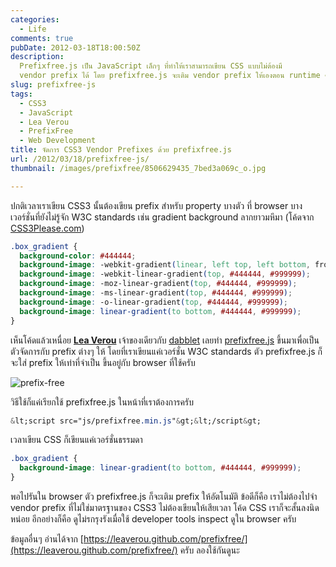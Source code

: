```yaml
---
categories:
  - Life
comments: true
pubDate: 2012-03-18T18:00:50Z
description:
  Prefixfree.js เป็น JavaScript เล็กๆ ที่ทำให้เราสามารถเขียน CSS แบบไม่ต้องมี
  vendor prefix ได้ โดย prefixfree.js จะเติม vendor prefix ให้เองตอน runtime ครับ
slug: prefixfree-js
tags:
  - CSS3
  - JavaScript
  - Lea Verou
  - PrefixFree
  - Web Development
title: จัดการ CSS3 Vendor Prefixes ด้วย prefixfree.js
url: /2012/03/18/prefixfree-js/
thumbnail: /images/prefixfree/8506629435_7bed3a069c_o.jpg

---
```


ปกติเวลาเราเขียน CSS3 นั้นต้องเขียน prefix สำหรับ property บางตัว ที่ browser บางเวอร์ชั่นที่ยังไม่รู้จัก W3C standards เช่น gradient background ลากยาวมหึมา (โค้ดจาก [CSS3Please.com](https://css3please.com/))

```css
.box_gradient {
  background-color: #444444;
  background-image: -webkit-gradient(linear, left top, left bottom, from(#444444), to(#999999));
  background-image: -webkit-linear-gradient(top, #444444, #999999);
  background-image: -moz-linear-gradient(top, #444444, #999999);
  background-image: -ms-linear-gradient(top, #444444, #999999);
  background-image: -o-linear-gradient(top, #444444, #999999);
  background-image: linear-gradient(to bottom, #444444, #999999);
}
```

เห็นโค้ดแล้วเหนื่อย **[Lea Verou](https://lea.verou.me/)** เจ้าของเดียวกับ [dabblet](https://armno.in.th/2012/03/12/dabblet-com-css-playground/) เลยทำ [prefixfree.js](https://leaverou.github.com/prefixfree/) ขึ้นมาเพื่อเป็นตัวจัดการกับ prefix ต่างๆ ให้ โดยที่เราเขียนแค่เวอร์ชั่น W3C standards ตัว prefixfree.js ก็จะใส่ prefix ให้เท่าที่จำเป็น ขึ้นอยู่กับ browser ที่ใช้ครับ

![prefix-free](/images/prefixfree/8506629435_7bed3a069c_o.jpg)

วิธีใช้ก็แค่เรียกใช้ prefixfree.js ในหน้าที่เราต้องการครับ

```css
&lt;script src="js/prefixfree.min.js"&gt;&lt;/script&gt;
```

เวลาเขียน CSS ก็เขียนแค่เวอร์ชั่นธรรมดา

```css
.box_gradient {
  background-image: linear-gradient(to bottom, #444444, #999999);
}
```

พอไปรันใน browser ตัว prefixfree.js ก็จะเติม prefix ให้อัตโนมัติ ข้อดีก็คือ เราไม่ต้องไปจำ vendor prefix ที่ไม่ใช่มาตรฐานของ CSS3 ไม่ต้องเขียนให้เสียเวลา โค้ด CSS เราก็จะสั้นลงนิดหน่อย อีกอย่างก็คือ ดูไม่รกรุงรังเมื่อใช้ developer tools inspect ดูใน browser ครับ

ข้อมูลอื่นๆ อ่านได้จาก [https://leaverou.github.com/prefixfree/](https://leaverou.github.com/prefixfree/) ครับ ลองใช้กันดูนะ
